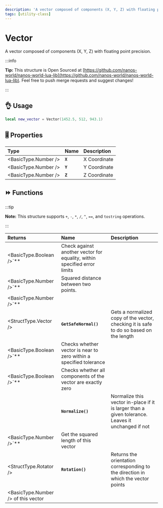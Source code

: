 ```yaml
---
description: 'A vector composed of components (X, Y, Z) with floating point precision.'
tags: [utility-class]
---
```


# Vector

A vector composed of components (X, Y, Z) with floating point precision.


:::info

**Tip:** This structure is Open Sourced at [https://github.com/nanos-world/nanos-world-lua-lib](https://github.com/nanos-world/nanos-world-lua-lib). Feel free to push merge requests and suggest changes!

:::

## 👌 Usage

```lua
local new_vector = Vector(1452.5, 512, 943.1)
```

## 🎚 Properties

| **Type** | **Name** | **Description** |
| :--- | :--- | :--- |
| <BasicType.Number /> | **`X`** | X Coordinate |
| <BasicType.Number /> | **`Y`** | Y Coordinate |
| <BasicType.Number /> | **`Z`** | Z Coordinate |

## ⏩ Functions

:::tip

**Note:** This structure supports `+`, `-`, `*`, `/`, `^`, `==`, and `tostring` operations.

:::

| **Returns** | **Name** | **Description** |
| :--- | :--- | :--- |
| <BasicType.Boolean />`** | Check against another vector for equality, within specified error limits |
| <BasicType.Number />`** | Squared distance between two points. |
| <BasicType.Number />`** |  |
| <StructType.Vector /> | **`GetSafeNormal()`** | Gets a normalized copy of the vector, checking it is safe to do so based on the length |
| <BasicType.Boolean />`** | Checks whether vector is near to zero within a specified tolerance |
| <BasicType.Boolean />`** | Checks whether all components of the vector are exactly zero |
|  | **`Normalize()`** | Normalize this vector in-place if it is larger than a given tolerance. Leaves it unchanged if not |
| <BasicType.Number />`** | Get the squared length of this vector |
| <StructType.Rotator /> | **`Rotation()`** | Returns the orientation corresponding to the direction in which the vector points |
| <BasicType.Number /> of this vector |

